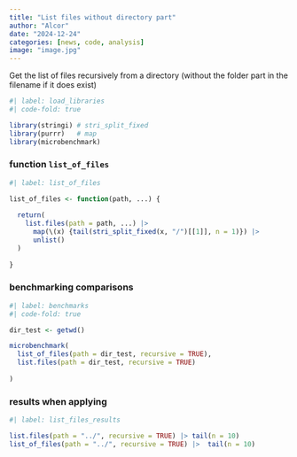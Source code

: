 ```yaml
---
title: "List files without directory part"
author: "Alcor"
date: "2024-12-24"
categories: [news, code, analysis]
image: "image.jpg"
---
```


Get the list of files recursively from a directory (without the folder part in the filename if it does exist)

```r
#| label: load_libraries
#| code-fold: true

library(stringi) # stri_split_fixed
library(purrr)   # map
library(microbenchmark)

```

### function `list_of_files`

```r
#| label: list_of_files

list_of_files <- function(path, ...) {
  
  return(
    list.files(path = path, ...) |>
      map(\(x) {tail(stri_split_fixed(x, "/")[[1]], n = 1)}) |> 
      unlist()
  )
  
}

```

### benchmarking comparisons

```r
#| label: benchmarks
#| code-fold: true

dir_test <- getwd()

microbenchmark(
  list_of_files(path = dir_test, recursive = TRUE),
  list.files(path = dir_test, recursive = TRUE)
  
)

```

### results when applying

```r
#| label: list_files_results

list.files(path = "../", recursive = TRUE) |> tail(n = 10)
list_of_files(path = "../", recursive = TRUE) |>  tail(n = 10)

```



